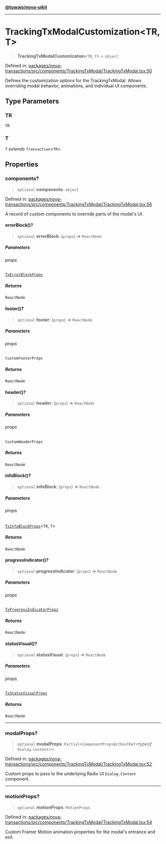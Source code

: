 [**@tuwaio/nova-uikit**](../../../README.md)

***

# TrackingTxModalCustomization\<TR, T\>

> **TrackingTxModalCustomization**\<`TR`, `T`\> = `object`

Defined in: [packages/nova-transactions/src/components/TrackingTxModal/TrackingTxModal.tsx:50](https://github.com/TuwaIO/nova-uikit/blob/08eba8ae8d3f95b682badea39f500181ab46fa0d/packages/nova-transactions/src/components/TrackingTxModal/TrackingTxModal.tsx#L50)

Defines the customization options for the TrackingTxModal.
Allows overriding modal behavior, animations, and individual UI components.

## Type Parameters

### TR

`TR`

### T

`T` *extends* `Transaction`\<`TR`\>

## Properties

### components?

> `optional` **components**: `object`

Defined in: [packages/nova-transactions/src/components/TrackingTxModal/TrackingTxModal.tsx:56](https://github.com/TuwaIO/nova-uikit/blob/08eba8ae8d3f95b682badea39f500181ab46fa0d/packages/nova-transactions/src/components/TrackingTxModal/TrackingTxModal.tsx#L56)

A record of custom components to override parts of the modal's UI.

#### errorBlock()?

> `optional` **errorBlock**: (`props`) => `ReactNode`

##### Parameters

###### props

[`TxErrorBlockProps`](TxErrorBlockProps.md)

##### Returns

`ReactNode`

#### footer()?

> `optional` **footer**: (`props`) => `ReactNode`

##### Parameters

###### props

`CustomFooterProps`

##### Returns

`ReactNode`

#### header()?

> `optional` **header**: (`props`) => `ReactNode`

##### Parameters

###### props

`CustomHeaderProps`

##### Returns

`ReactNode`

#### infoBlock()?

> `optional` **infoBlock**: (`props`) => `ReactNode`

##### Parameters

###### props

[`TxInfoBlockProps`](TxInfoBlockProps.md)\<`TR`, `T`\>

##### Returns

`ReactNode`

#### progressIndicator()?

> `optional` **progressIndicator**: (`props`) => `ReactNode`

##### Parameters

###### props

[`TxProgressIndicatorProps`](../interfaces/TxProgressIndicatorProps.md)

##### Returns

`ReactNode`

#### statusVisual()?

> `optional` **statusVisual**: (`props`) => `ReactNode`

##### Parameters

###### props

[`TxStatusVisualProps`](TxStatusVisualProps.md)

##### Returns

`ReactNode`

***

### modalProps?

> `optional` **modalProps**: `Partial`\<`ComponentPropsWithoutRef`\<*typeof* `Dialog.Content`\>\>

Defined in: [packages/nova-transactions/src/components/TrackingTxModal/TrackingTxModal.tsx:52](https://github.com/TuwaIO/nova-uikit/blob/08eba8ae8d3f95b682badea39f500181ab46fa0d/packages/nova-transactions/src/components/TrackingTxModal/TrackingTxModal.tsx#L52)

Custom props to pass to the underlying Radix UI `Dialog.Content` component.

***

### motionProps?

> `optional` **motionProps**: `MotionProps`

Defined in: [packages/nova-transactions/src/components/TrackingTxModal/TrackingTxModal.tsx:54](https://github.com/TuwaIO/nova-uikit/blob/08eba8ae8d3f95b682badea39f500181ab46fa0d/packages/nova-transactions/src/components/TrackingTxModal/TrackingTxModal.tsx#L54)

Custom Framer Motion animation properties for the modal's entrance and exit.
